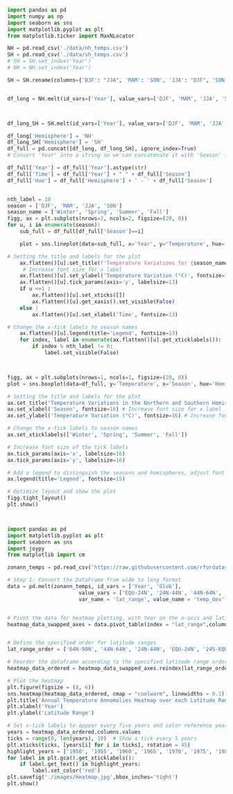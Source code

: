 ``` python

import pandas as pd 
import numpy as np  
import seaborn as sns
import matplotlib.pyplot as plt
from matplotlib.ticker import MaxNLocator
```

``` python
NH = pd.read_csv('./data/nh_temps.csv')
SH = pd.read_csv('./data/sh_temps.csv')
# SH = SH.set_index('Year')
# NH = NH.set_index('Year')
```

```python

SH = SH.rename(columns={'DJF': "JJA", 'MAM': 'SON', 'JJA': "DJF", 'SON':'MAM' })


df_long = NH.melt(id_vars=['Year'], value_vars=['DJF', 'MAM', 'JJA', 'SON'], var_name='Season', value_name='Temperature')



df_long_SH = SH.melt(id_vars=['Year'], value_vars=['DJF', 'MAM', 'JJA', 'SON'], var_name='Season', value_name='Temperature')

df_long['Hemisphere'] = 'NH'
df_long_SH['Hemisphere'] = 'SH'
df_full = pd.concat([df_long, df_long_SH], ignore_index=True)
# Convert 'Year' into a string so we can concatenate it with 'Season' for a unique x-axis label

df_full['Year'] = df_full['Year'].astype(str)
df_full['Time'] = df_full['Year'] + " " + df_full['Season']
df_full['Hue'] = df_full['Hemisphere'] + ' - ' + df_full['Season']


nth_label = 10 
season = ['DJF', 'MAM', 'JJA', 'SON']
season_name = ['Winter', 'Spring', 'Summer', 'Fall']
figg, ax = plt.subplots(nrows=2, ncols=2, figsize=(20, 8))
for u, i in enumerate(season):
    sub_full = df_full[df_full['Season']==i] 

    plot = sns.lineplot(data=sub_full, x='Year', y='Temperature', hue='Hue', marker='o', ax=ax.flatten()[u])

# Setting the title and labels for the plot
    ax.flatten()[u].set_title(f'Temperature Variations for {season_name[u]}', fontsize=20) # Adjust title font size as needed
     # Increase font size for x label
    ax.flatten()[u].set_ylabel('Temperature Variation (°C)', fontsize=13) # Increase font size for y label
    ax.flatten()[u].tick_params(axis='y', labelsize=13)
    if u <=1 :
        ax.flatten()[u].set_xticks([])
        ax.flatten()[u].get_xaxis().set_visible(False)
    else :
        ax.flatten()[u].set_xlabel('Time', fontsize=13)

# Change the x-tick labels to season names
    ax.flatten()[u].legend(title='Legend', fontsize=13)
    for index, label in enumerate(ax.flatten()[u].get_xticklabels()):
        if index % nth_label != 0:
            label.set_visible(False)



figg, ax = plt.subplots(nrows=1, ncols=1, figsize=(20, 8))
plot = sns.boxplot(data=df_full, y='Temperature', x='Season', hue='Hemisphere', ax=ax)

# Setting the title and labels for the plot
ax.set_title('Temperature Variations in the Northern and Southern Hemispheres', fontsize=20) # Adjust title font size as needed
ax.set_xlabel('Season', fontsize=16) # Increase font size for x label
ax.set_ylabel('Temperature Variation (°C)', fontsize=16) # Increase font size for y label

# Change the x-tick labels to season names
ax.set_xticklabels(['Winter', 'Spring', 'Summer', 'Fall'])

# Increase font size of the tick labels
ax.tick_params(axis='x', labelsize=16)
ax.tick_params(axis='y', labelsize=16)

# Add a legend to distinguish the seasons and hemispheres, adjust font size as needed
ax.legend(title='Legend', fontsize=15)

# Optimize layout and show the plot
figg.tight_layout()
plt.show()




```

```python
import pandas as pd
import matplotlib.pyplot as plt
import seaborn as sns
import joypy
from matplotlib import cm

zonann_temps = pd.read_csv('https://raw.githubusercontent.com/rfordatascience/tidytuesday/master/data/2023/2023-07-11/zonann_temps.csv')

# Step 1: Convert the DataFrame from wide to long format
data = pd.melt(zonann_temps, id_vars = ['Year', 'Glob'], 
                       value_vars = ['EQU-24N', '24N-44N', '44N-64N', '64N-90N', '24S-EQU', '44S-24S', '64S-44S', '90S-64S'],
                       var_name = 'lat_range', value_name = 'temp_dev')


# Pivot the data for heatmap plotting, with Year on the x-axis and latitude ranges on the y-axis
heatmap_data_swapped_axes = data.pivot_table(index = "lat_range",columns= "Year",values = "temp_dev")


# Define the specified order for latitude ranges
lat_range_order = ['64N-90N', '44N-64N', '24N-44N', 'EQU-24N', '24S-EQU', '44S-24S', '64S-44S', '90S-64S']

# Reorder the dataframe according to the specified latitude range order
heatmap_data_ordered = heatmap_data_swapped_axes.reindex(lat_range_order)

# Plot the heatmap
plt.figure(figsize = (8, 6))
sns.heatmap(heatmap_data_ordered, cmap = "coolwarm", linewidths = 0.1)
plt.title('Annual Temperature Annomalies Heatmap over each Latitude Range \nYears Colored in Red on the x Axis Show Reference Years')
plt.xlabel('Year')
plt.ylabel('Latitude Range')

# Set x-tick labels to appear every five years and color reference years in red
years = heatmap_data_ordered.columns.values
ticks = range(0, len(years), 10)  # Show a tick every 5 years
plt.xticks(ticks, [years[i] for i in ticks], rotation = 45)
highlight_years = ['1950', '1955', '1960', '1965', '1970', '1975', '1980']
for label in plt.gca().get_xticklabels():
    if label.get_text() in highlight_years:
        label.set_color('red')
plt.savefig('./images/Heatmap.jpg',bbox_inches='tight')
plt.show()


```